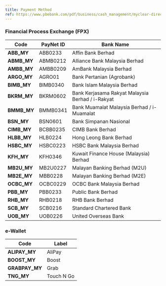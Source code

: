 ```yaml
---
title: Payment Method
ref: https://www.pbebank.com/pdf/business/cash_management/myclear-directdebit.aspx
---
```



### Financial Process Exchange (FPX)

| Code         | PayNet ID | Bank Name                              |
| ------------ | -------- | -------------------------------------- |
| **ABB\_MY**    | ABB0233  | Affin Bank Berhad                      |
| **ABMB\_MY** | ABMB0212 | Alliance Bank Malaysia Berhad          |
| **AMBB\_MY**   | AMBB0209 | AmBank Malaysia Berhad                 |
| **ARGO\_MY**      | AGRO01   | Bank Pertanian (Agrobank)              |
| **BIMB\_MY**     | BIMB0340 | Bank Islam Malaysia Berhad             |
| **BKRM\_MY**     | BKRM0602 | Bank Kerjasama Rakyat Malaysia Berhad / i-Rakyat  |
| **BMMB\_MY**     | BMMB0341 | Bank Muamalat Malaysia Berhad / i-Muamalat         |
| **BSN\_MY**      | BSN0601  | Bank Simpanan Nasional                 |
| **CIMB\_MY**     | BCBB0235 | CIMB Bank Berhad                       |
| **HLBB\_MY**      | HLB0224  | Hong Leong Bank Berhad                 |
| **HSBC\_MY**     | HSBC0223 | HSBC Bank Malaysia Berhad              |
| **KFH\_MY**      | KFH0346  | Kuwait Finance House (Malaysia) Berhad |
| **MB2U\_MY**     | MB2U0227 | Malayan Banking Berhad (M2U)           |
| **MB2E\_MY**     | MBB0228  | Malayan Banking Berhad (M2E)           |
| **OCBC\_MY**     | OCBC0229 | OCBC Bank Malaysia Berhad              |
| **PBB\_MY**      | PBB0233  | Public Bank Berhad                     |
| **RHB\_MY**      | RHB0218  | RHB Bank Berhad                        |
| **SCB\_MY**      | SCB0216  | Standard Chartered Bank                |
| **UOB\_MY**      | UOB0226  | United Overseas Bank                   |

### e-Wallet 

| Code | Label     |
| ----------- | ---------- |
| **ALIPAY\_MY**  | AliPay     |
| **BOOST\_MY**   | Boost      |
| **GRABPAY\_MY** | Grab       |
| **TNG\_MY**     | Touch N Go |
